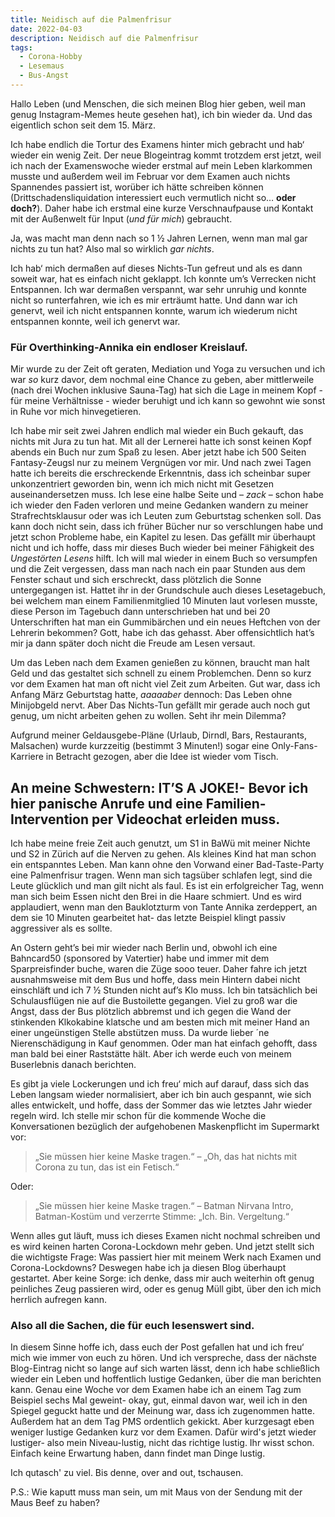 ```yaml
---
title: Neidisch auf die Palmenfrisur
date: 2022-04-03
description: Neidisch auf die Palmenfrisur 
tags:
  - Corona-Hobby
  - Lesemaus
  - Bus-Angst
---
```


Hallo Leben (und Menschen, die sich meinen Blog hier geben, weil man genug Instagram-Memes heute gesehen hat), ich bin wieder da. 
Und das eigentlich schon seit dem 15. März. 

Ich habe endlich die Tortur des Examens hinter mich gebracht und hab‘ wieder ein wenig Zeit. Der neue Blogeintrag kommt trotzdem erst jetzt, weil ich nach der 
Examenswoche wieder erstmal auf mein Leben klarkommen musste und außerdem weil im Februar vor dem Examen auch nichts Spannendes passiert ist, 
worüber ich hätte schreiben können (Drittschadensliquidation interessiert euch vermutlich nicht so… **oder doch?**). Daher habe ich erstmal eine kurze 
Verschnaufpause und Kontakt mit der Außenwelt für Input (*und für mich*) gebraucht. 

Ja, was macht man denn nach so 1 ½ Jahren Lernen, wenn man mal gar nichts zu tun hat? Also mal so wirklich *gar nichts*.

Ich hab‘ mich dermaßen auf dieses Nichts-Tun gefreut und als es dann soweit war, hat es einfach nicht geklappt. Ich konnte um’s Verrecken nicht Entspannen. Ich war 
dermaßen verspannt, war sehr unruhig und konnte nicht so runterfahren, wie ich es mir erträumt hatte. Und dann war ich genervt, weil ich nicht entspannen konnte, 
warum ich wiederum nicht entspannen konnte, weil ich genervt war. 

### Für Overthinking-Annika ein endloser Kreislauf.

Mir wurde zu der Zeit oft geraten, Mediation und Yoga zu versuchen und ich war *so* kurz davor, dem nochmal eine Chance zu geben, aber mittlerweile 
(nach drei Wochen inklusive Sauna-Tag) hat sich die Lage in meinem Kopf - für meine Verhältnisse - wieder beruhigt und ich kann so gewohnt wie sonst in 
Ruhe vor mich hinvegetieren. 

Ich habe mir seit zwei Jahren endlich mal wieder ein Buch gekauft, das nichts mit Jura zu tun hat. Mit all der Lernerei hatte ich sonst keinen Kopf abends ein 
Buch nur zum Spaß zu lesen. Aber jetzt habe ich 500 Seiten Fantasy-Zeugsl nur zu meinem Vergnügen vor mir. Und nach zwei Tagen hatte ich bereits die erschreckende 
Erkenntnis, dass ich scheinbar super unkonzentriert geworden bin, wenn ich mich nicht mit Gesetzen auseinandersetzen muss. Ich lese eine halbe Seite 
und – *zack* – schon habe ich wieder den Faden verloren und meine Gedanken wandern zu meiner Strafrechtsklausur oder was ich Leuten zum Geburtstag schenken soll. 
Das kann doch nicht sein, dass ich früher Bücher nur so verschlungen habe und jetzt schon Probleme habe, ein Kapitel zu lesen. Das gefällt mir überhaupt nicht 
und ich hoffe, dass mir dieses Buch wieder bei meiner Fähigkeit des *Ungestörten Lesens* hilft. Ich will mal wieder in einem Buch so versumpfen und die Zeit vergessen, 
dass man nach nach ein paar Stunden aus dem Fenster schaut und sich erschreckt, dass plötzlich die Sonne untergegangen ist. 
Hattet ihr in der Grundschule auch dieses Lesetagebuch, bei welchem man einem Familienmitglied 10 Minuten laut vorlesen musste, diese Person im Tagebuch dann 
unterschrieben hat und bei 20 Unterschriften hat man ein Gummibärchen und ein neues Heftchen von der Lehrerin bekommen? Gott, habe ich das gehasst. 
Aber offensichtlich hat’s mir ja dann später doch nicht die Freude am Lesen versaut.

Um das Leben nach dem Examen genießen zu können, braucht man halt Geld und das gestaltet sich schnell zu einem Problemchen. Denn so kurz vor dem Examen hat 
man oft nicht viel Zeit zum Arbeiten. Gut war, dass ich Anfang März Geburtstag hatte, *aaaaaber* dennoch: Das Leben ohne Minijobgeld nervt. Aber Das Nichts-Tun 
gefällt mir gerade auch noch gut genug, um nicht arbeiten gehen zu wollen. Seht ihr mein Dilemma? 

Aufgrund meiner Geldausgebe-Pläne (Urlaub, Dirndl, Bars, Restaurants, Malsachen) wurde kurzzeitig (bestimmt 3 Minuten!) sogar eine Only-Fans-Karriere in Betracht 
gezogen, aber die Idee ist wieder vom Tisch.

## An meine Schwestern: IT’S A JOKE!- Bevor ich hier panische Anrufe und eine Familien-Intervention per Videochat erleiden muss. 

Ich habe meine freie Zeit auch genutzt, um S1 in BaWü mit meiner Nichte und S2 in Zürich auf die Nerven zu gehen. 
Als kleines Kind hat man schon ein entspanntes Leben. Man kann ohne den Vorwand einer Bad-Taste-Party eine Palmenfrisur tragen. Wenn man sich tagsüber schlafen legt, 
sind die Leute glücklich und man gilt nicht als faul. Es ist ein erfolgreicher Tag, wenn man sich beim Essen nicht den Brei in die Haare schmiert. Und es wird 
applaudiert, wenn man den Bauklotzturm von Tante Annika zerdeppert, an dem sie 10 Minuten gearbeitet hat- das letzte Beispiel klingt passiv aggressiver als es 
sollte. 

An Ostern geht’s bei mir wieder nach Berlin und, obwohl ich eine Bahncard50 (sponsored by Vatertier) habe und immer mit dem Sparpreisfinder buche, waren die Züge 
sooo teuer. Daher fahre ich jetzt ausnahmsweise mit dem Bus und hoffe, dass mein Hintern dabei nicht einschläft und ich 7 ½ Stunden nicht auf’s Klo muss. Ich bin 
tatsächlich bei Schulausflügen nie auf die Bustoilette gegangen. Viel zu groß war die Angst, dass der Bus plötzlich abbremst und ich gegen die Wand der stinkenden 
Klkokabine klatsche und am besten mich mit meiner Hand an einer ungeünstigen Stelle abstützen muss. 
Da wurde lieber ´ne Nierenschädigung in Kauf genommen. Oder man hat einfach gehofft, dass man bald bei einer Raststätte hält. Aber ich werde euch von meinem Buserlebnis 
danach berichten.

Es gibt ja viele Lockerungen und ich freu‘ mich auf darauf, dass sich das Leben langsam wieder normalisiert, aber ich bin auch gespannt, wie sich alles 
entwickelt, und hoffe, dass der Sommer das wie letztes Jahr wieder regeln wird. 
Ich stelle mir schon für die kommende Woche die Konversationen bezüglich der aufgehobenen Maskenpflicht im Supermarkt vor:

> „Sie müssen hier keine Maske tragen.“ – „Oh, das hat nichts mit Corona zu tun, das ist ein Fetisch.“

Oder:

> „Sie müssen hier keine Maske tragen.“ – Batman Nirvana Intro, Batman-Kostüm und verzerrte Stimme: „Ich. Bin. Vergeltung.“

Wenn alles gut läuft, muss ich dieses Examen nicht nochmal schreiben und es wird keinen harten Corona-Lockdown mehr geben. 
Und jetzt stellt sich die wichtigste Frage: Was passiert hier mit meinem Werk nach Examen und Corona-Lockdowns? Deswegen habe ich ja diesen Blog überhaupt 
gestartet. Aber keine Sorge: ich denke, dass mir auch weiterhin oft genug peinliches Zeug passieren wird, oder es genug Müll gibt, über den ich mich herrlich 
aufregen kann.

### Also all die Sachen, die für euch lesenswert sind. 

In diesem Sinne hoffe ich, dass euch der Post gefallen hat und ich freu‘ mich wie immer von euch zu hören. Und ich verspreche, dass der nächste Blog-Eintrag nicht 
so lange auf sich warten lässt, denn ich habe schließlich wieder ein Leben und hoffentlich lustige Gedanken, über die man berichten kann.
Genau eine Woche vor dem Examen habe ich an einem Tag zum Beispiel sechs Mal geweint- okay, gut, einmal davon war, weil ich in den Spiegel geguckt hatte und der 
Meinung war, dass ich zugenommen hatte. Außerdem hat an dem Tag PMS ordentlich gekickt. Aber kurzgesagt eben weniger lustige Gedanken kurz vor dem Examen. 
Dafür wird's jetzt wieder lustiger- also mein Niveau-lustig, nicht das richtige lustig. Ihr wisst schon. Einfach keine Erwartung haben, dann findet man Dinge lustig. 

Ich qutasch' zu viel. Bis denne, over and out, tschausen.

P.S.: Wie kaputt muss man sein, um mit Maus von der Sendung mit der Maus Beef zu haben? 
